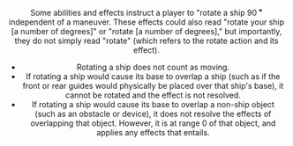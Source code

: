 <Header title="rotate a ship"/>

Some abilities and effects instruct a player to "rotate a ship 90 ̊" independent
of a maneuver. These effects could also read "rotate your ship [a number of
degrees]" or "rotate [a number of degrees]," but importantly, they do not
simply read "rotate" (which refers to the rotate action and its effect).

* Rotating a ship does not count as moving.
* If rotating a ship would cause its base to overlap a ship (such as if the
front or rear guides would physically be placed over that ship's base), it
cannot be rotated and the effect is not resolved.
* If rotating a ship would cause its base to overlap a non-ship object (such
as an obstacle or device), it does not resolve the effects of overlapping
that object. However, it is at range 0 of that object, and applies any
effects that entails.